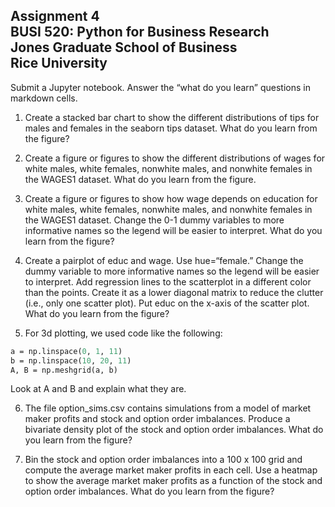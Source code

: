## Assignment 4<br>BUSI 520: Python for Business Research<br>Jones Graduate School of Business<br>Rice University<br>

Submit a Jupyter notebook.  Answer the "what do you learn" questions in markdown cells.

1. Create a stacked bar chart to show the different distributions of tips for males and females in the seaborn tips dataset.  What do you learn from the figure?

2.  Create a figure or figures to show the different distributions of wages for white males, white females, nonwhite males, and nonwhite females in the WAGES1 dataset.  What do you learn from the figure.

3. Create a figure or figures to show how wage depends on education for white males, white females, nonwhite males, and nonwhite females in the WAGES1 dataset.  Change the 0-1 dummy variables to more informative names so the legend will be easier to interpret.  What do you learn from the figure?

4. Create a pairplot of educ and wage.  Use hue="female."  Change the dummy variable to more informative names so the legend will be easier to interpret.  Add regression lines to the scatterplot in a different color than the points.  Create it as a lower diagonal matrix to reduce the clutter (i.e., only one scatter plot).  Put educ on the x-axis of the scatter plot.  What do you learn from the figure?

5. For 3d plotting, we used code like the following:

```.p
a = np.linspace(0, 1, 11)
b = np.linspace(10, 20, 11)
A, B = np.meshgrid(a, b)
```

Look at A and B and explain what they are.

6. The file option_sims.csv contains simulations from a model of market maker profits and stock and option order imbalances.  Produce a bivariate density plot of the stock and option order imbalances.  What do you learn from the figure?

7. Bin the stock and option order imbalances into a 100 x 100 grid and compute the average market maker profits in each cell.  Use a heatmap to show the average market maker profits as a function of the stock and option order imbalances.  What do you learn from the figure?